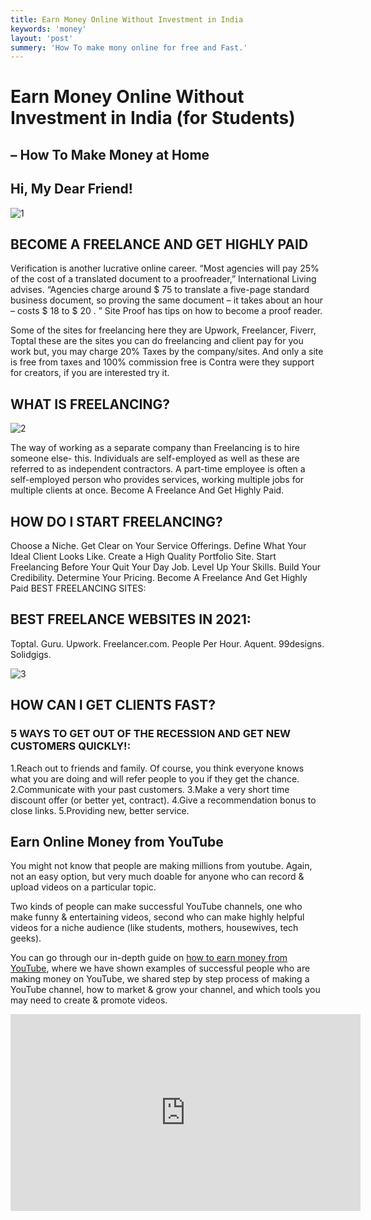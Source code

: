 ```yaml
---
title: Earn Money Online Without Investment in India
keywords: 'money'
layout: 'post'
summery: 'How To make mony online for free and Fast.'
---
```


# Earn Money Online Without Investment in India (for Students) 
## – How To Make Money at Home


## Hi,  My Dear Friend!
<p>
    <Image src='/images/blog/Earn-Money-Online-Without-Investment-in-India/1.png' alt="1" />
</p>

## BECOME A FREELANCE AND GET HIGHLY PAID

Verification is another lucrative online career. “Most agencies will pay 25% of the cost of a translated document to a proofreader,” International Living advises. “Agencies charge around $ 75 to translate a five-page standard business document, so proving the same document – it takes about an hour – costs $ 18 to $ 20 . ” Site Proof has tips on how to become a proof reader.


Some of the sites for freelancing here they are Upwork, Freelancer, Fiverr, Toptal these are the sites you can do freelancing and client pay for you work but, you may charge 20% Taxes by the company/sites. And only a site is free from taxes and 100% commission free is Contra were they support for creators, if you are interested try it.


## WHAT IS FREELANCING?


<p>
    <Image src='/images/blog/Earn-Money-Online-Without-Investment-in-India/2.jpg' alt="2" />
</p>

The way of working as a separate company than Freelancing is to hire someone else- this. Individuals are self-employed as well as these are referred to as independent contractors. A part-time employee is often a self-employed person who provides services, working multiple jobs for multiple clients at once. Become A Freelance And Get Highly Paid.



## HOW DO I START FREELANCING?


Choose a Niche.
Get Clear on Your Service Offerings.
Define What Your Ideal Client Looks Like.
Create a High Quality Portfolio Site.
Start Freelancing Before Your Quit Your Day Job.
Level Up Your Skills.
Build Your Credibility.
Determine Your Pricing.
Become A Freelance And Get Highly Paid
BEST FREELANCING SITES:

## BEST FREELANCE WEBSITES IN 2021:

Toptal.
Guru.
Upwork.
Freelancer.com.
People Per Hour.
Aquent.
99designs.
Solidgigs.


<p>
    <Image src='/images/blog/Earn-Money-Online-Without-Investment-in-India/3.jpeg' alt="3" />
</p>




## HOW CAN I GET CLIENTS FAST?

### 5 WAYS TO GET OUT OF THE RECESSION AND GET NEW CUSTOMERS QUICKLY!:

1.Reach out to friends and family. Of course, you think everyone knows what you are doing and will refer people to you if they get the chance.
2.Communicate with your past customers.
3.Make a very short time discount offer (or better yet, contract).
4.Give a recommendation bonus to close links.
5.Providing new, better service.


## Earn Online Money from YouTube

You might not know that people are making millions from youtube. Again, not an easy option, but very much doable for anyone who can record & upload videos on a particular topic.


Two kinds of people can make successful YouTube channels, one who make funny & entertaining videos, second who can make highly helpful videos for a niche audience (like students, mothers, housewives, tech geeks).


You can go through our in-depth guide on [how to earn money from YouTube](https://earn.cashoverflow.in/earn-money-youtube/), where we have shown examples of successful people who are making money on YouTube, we shared step by step process of making a YouTube channel, how to market & grow your channel, and which tools you may need to create & promote videos.

<iframe width="560" height="315" src="https://www.youtube.com/embed/8jQ80cjBBnU" title="YouTube video player" frameBorder="0" allow="accelerometer; autoplay; clipboard-write; encrypted-media; gyroscope; picture-in-picture" allowFullScreen></iframe>